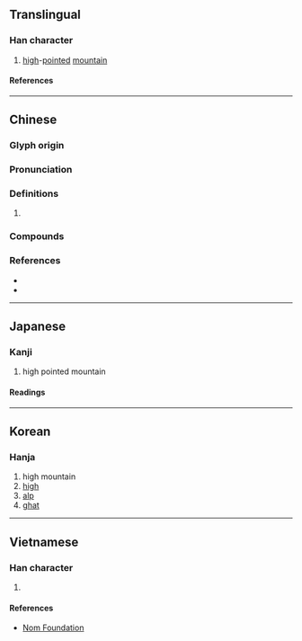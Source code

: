 {{also|峤}}
{{character info}}
==Translingual==

===Han character===
{{Han char|rn=46|rad=山|as=12|sn=15|four=22727|canj=UHKB|ids=⿰山喬}}

# [[high]]-[[pointed]] [[mountain]]

====References====
{{Han ref|kx=0320.080|dkj=08488|dj=0620.120|hdz=10797.190|uh=5DA0}}

----

==Chinese==
{{zh-forms|s=峤}}

===Glyph origin===
{{Han etym}}

===Pronunciation===
{{zh-pron
|m=jiào,qiáo,jiāo
|c=giu2,giu6,kiu4
|mc=y
|oc=y
|cat=
}}

===Definitions===
{{zh-hanzi}}

# {{rfdef|zh}}

===Compounds===
{{zh-der|嶠嶼|海嶠|溫嶠|燃犀溫嶠|瑯嶠}}

===References===
* {{R:twedu|B00885}}
* {{R:yue:Hanzi}}

----

==Japanese==

===Kanji===
{{ja-kanji|grade=|rs=山12}}

# high pointed mountain

====Readings====
{{ja-readings
|on=きょう, ぎょう
}}

----

==Korean==

===Hanja===
{{ko-hanja|교}}

# high mountain
# [[high]]
# [[alp]]
# [[ghat]]

----

==Vietnamese==

===Han character===
{{vi-readings|rs=山12|reading=kiểu}}

# {{rfdef|vi|sort=山12}}

====References====
* [http://nomfoundation.org/common/nom_details.php?codepoint=5da0 Nom Foundation]